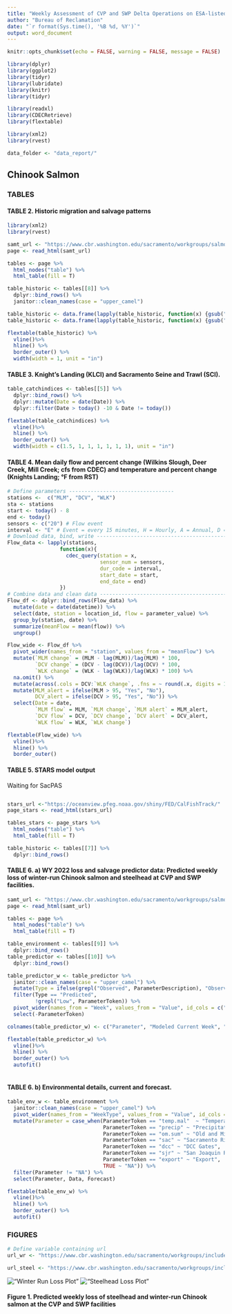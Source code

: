 ```yaml
---
title: "Weekly Assessment of CVP and SWP Delta Operations on ESA-listed Species"
author: "Bureau of Reclamation"
date: "`r format(Sys.time(), '%B %d, %Y')`"
output: word_document
---
```


```r
knitr::opts_chunk$set(echo = FALSE, warning = FALSE, message = FALSE)
```

```r
library(dplyr)
library(ggplot2)
library(tidyr)
library(lubridate)
library(knitr)
library(tidyr)

library(readxl)
library(CDECRetrieve)
library(flextable)

library(xml2)
library(rvest)
```

```r
data_folder <- "data_report/"
```
## Chinook Salmon

### TABLES

#### TABLE 2. Historic migration and salvage patterns
```r
library(xml2)
library(rvest)

samt_url <- "https://www.cbr.washington.edu/sacramento/workgroups/salmon_monitoring.html"
page <- read_html(samt_url)

tables <- page %>% 
  html_nodes("table") %>%
  html_table(fill = T) 

table_historic <- tables[[8]] %>%
  dplyr::bind_rows() %>%
  janitor::clean_names(case = "upper_camel")

table_historic <- data.frame(lapply(table_historic, function(x) {gsub("BY", " BY", x)})) 
table_historic <- data.frame(lapply(table_historic, function(x) {gsub("WY", " WY", x)})) 
```

```r
flextable(table_historic) %>%
  vline()%>%
  hline() %>%
  border_outer() %>%
  width(width = 1, unit = "in")
```

#### TABLE 3. Knight’s Landing (KLCI) and Sacramento Seine and Trawl (SCI).
```r
table_catchindices <- tables[[5]] %>%
  dplyr::bind_rows() %>%
  dplyr::mutate(Date = date(Date)) %>%
  dplyr::filter(Date > today() -10 & Date != today())
```

```r
flextable(table_catchindices) %>%
  vline()%>%
  hline() %>%
  border_outer() %>%
  width(width = c(1.5, 1, 1, 1, 1, 1, 1), unit = "in")
```

#### TABLE 4. Mean daily flow and percent change (Wilkins Slough, Deer Creek, Mill Creek; cfs from CDEC) and temperature and percent change (Knights Landing; °F from RST)

```r
# Define parameters ----------------------------------
stations <-  c("MLM", "DCV", "WLK")
sta <- stations
start <- today() - 8
end <- today()
sensors <- c("20") # Flow event
interval <- "E" # Event = every 15 minutes, H = Hourly, A = Annual, D = Daily
# Download data, bind, write --------------------------------------------
Flow_data <- lapply(stations,
                 function(x){
                   cdec_query(station = x,
                              sensor_num = sensors,
                              dur_code = interval,
                              start_date = start,
                              end_date = end)
                 })
# Combine data and clean data ---------------------------------------------
Flow_df <- dplyr::bind_rows(Flow_data) %>%
  mutate(date = date(datetime)) %>%
  select(date, station = location_id, flow = parameter_value) %>%
  group_by(station, date) %>%
  summarize(meanFlow = mean(flow)) %>%
  ungroup()

Flow_wide <- Flow_df %>%
  pivot_wider(names_from = "station", values_from = "meanFlow") %>%
  mutate(`MLM change` = (MLM - lag(MLM))/lag(MLM) * 100,
         `DCV change` = (DCV - lag(DCV))/lag(DCV) * 100,
         `WLK change` = (WLK - lag(WLK))/lag(WLK) * 100) %>%
  na.omit() %>%
  mutate(across(.cols = DCV:`WLK change`, .fns = ~ round(.x, digits = 1))) %>%
  mutate(MLM_alert = ifelse(MLM > 95, "Yes", "No"),
         DCV_alert = ifelse(DCV > 95, "Yes", "No")) %>%
  select(Date = date,
         `MLM flow` = MLM, `MLM change`, `MLM alert` = MLM_alert, 
         `DCV flow` = DCV, `DCV change`, `DCV alert` = DCV_alert,
         `WLK flow` = WLK, `WLK change`)
```

```r
flextable(Flow_wide) %>%
  vline()%>%
  hline() %>%
  border_outer()
```
#### TABLE 5. STARS model output
Waiting for SacPAS
```r

```


```r
stars_url <-"https://oceanview.pfeg.noaa.gov/shiny/FED/CalFishTrack/"
page_stars <- read_html(stars_url)

tables_stars <- page_stars %>% 
  html_nodes("table") %>%
  html_table(fill = T) 

table_historic <- tables[[7]] %>%
  dplyr::bind_rows()
```


#### TABLE 6. a) WY 2022 loss and salvage predictor data: Predicted weekly loss of winter-run Chinook salmon and steelhead at CVP and SWP facilities. 

```r
samt_url <- "https://www.cbr.washington.edu/sacramento/workgroups/salmon_monitoring.html"
page <- read_html(samt_url)

tables <- page %>% 
  html_nodes("table") %>%
  html_table(fill = T) 

table_environment <- tables[[9]] %>%
  dplyr::bind_rows()
table_predictor <- tables[[10]] %>%
  dplyr::bind_rows()
```

```r
table_predictor_w <- table_predictor %>%
  janitor::clean_names(case = "upper_camel") %>%
  mutate(Type = ifelse(grepl("Observed", ParameterDescription), "Observed", "Predicted")) %>%
  filter(Type == "Predicted",
         !grepl("Low", ParameterToken)) %>%
  pivot_wider(names_from = "Week", values_from = "Value", id_cols = c("ParameterToken", "ParameterDescription")) %>%
  select(-ParameterToken) 

colnames(table_predictor_w) <- c("Parameter", "Modeled Current Week", "Modeled Next Week")

flextable(table_predictor_w) %>%
  vline()%>%
  hline() %>%
  border_outer() %>%
  autofit()
  
```

#### TABLE 6. b) Environmental details, current and forecast.
```r
table_env_w <- table_environment %>%
  janitor::clean_names(case = "upper_camel") %>%
  pivot_wider(names_from = "WeekType", values_from = "Value", id_cols = c("ParameterToken", "ParameterDescription", "WaterYear")) %>%
  mutate(Parameter = case_when(ParameterToken == "temp.mal"  ~ "Temperature (Mallard Island, C)",
                               ParameterToken == "precip" ~ "Precipitation (5-d running sum, inches)",
                               ParameterToken == "om.sum" ~ "Old and Middle River Flows (cfs)",
                               ParameterToken == "sac" ~ "Sacramento River Flow (Freeport, cfs)",
                               ParameterToken == "dcc" ~ "DCC Gates",
                               ParameterToken == "sjr" ~ "San Joaquin River Flow (Vernalis, cfs)",
                               ParameterToken == "export" ~ "Export",
                               TRUE ~ "NA")) %>%
  filter(Parameter != "NA") %>%
  select(Parameter, Data, Forecast)

flextable(table_env_w) %>%
  vline()%>%
  hline() %>%
  border_outer() %>%
  autofit()

```

### FIGURES

```r
# Define variable containing url
url_wr <- "https://www.cbr.washington.edu/sacramento/workgroups/include_gen/WY2023/samt_lsp_winter.png"

url_steel <- "https://www.cbr.washington.edu/sacramento/workgroups/include_gen/WY2023/samt_lsp_stlhd.png"
```

!["Winter Run Loss Plot"](`r url_wr`)
!["Steelhead Loss Plot"](`r url_steel`)

#### Figure 1. Predicted weekly loss of steelhead and winter-run Chinook salmon at the CVP and SWP facilities